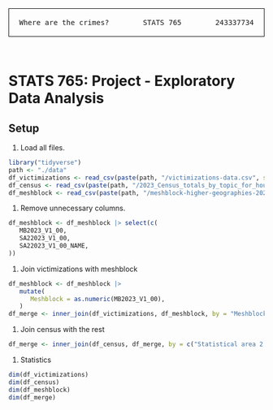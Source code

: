 <div style="font-family: monospace;text-align: center;border: 1px solid black;padding-top: 5px; padding-bottom: 5px">
   <span style="float: left;padding-left: 20px">Where are the crimes?</span>
   <span style="align: center">STATS 765</span>
   <span style="float: right;padding-right: 20px">243337734</span>
</div>
<br/>

# STATS 765: Project - Exploratory Data Analysis

## Setup

1. Load all files.
```r
library("tidyverse")
path <- "./data"
df_victimizations <- read_csv(paste(path, "/victimizations-data.csv", sep = ""), show_col_types = FALSE)
df_census <- read_csv(paste(path, "/2023_Census_totals_by_topic_for_households_by_SA2.csv", sep = ""), show_col_types = FALSE)
df_meshblock <- read_csv(paste(path, "/meshblock-higher-geographies-2023-generalized.csv", sep = ""), show_col_types = FALSE)
```

1. Remove unnecessary columns.
```r
df_meshblock <- df_meshblock |> select(c(
   MB2023_V1_00,
   SA22023_V1_00,
   SA22023_V1_00_NAME,
))
```

1. Join victimizations with meshblock

```r
df_meshblock <- df_meshblock |>
   mutate(
      Meshblock = as.numeric(MB2023_V1_00),
   )
df_merge <- inner_join(df_victimizations, df_meshblock, by = "Meshblock")
```

1. Join census with the rest

```r
df_merge <- inner_join(df_census, df_merge, by = c("Statistical area 2 (SA2) 2023 code" = "SA22023_V1_00"))
```

1. Statistics

```r
dim(df_victimizations)
dim(df_census)
dim(df_meshblock)
dim(df_merge)
```